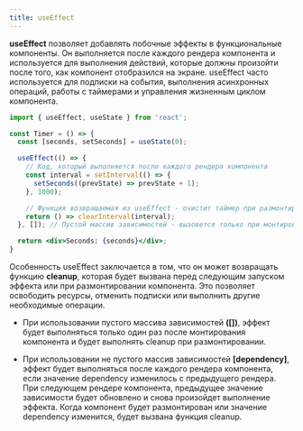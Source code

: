 ```yaml
---
title: useEffect
---
```


**useEffect** позволяет добавлять побочные эффекты в функциональные компоненты. Он выполняется после каждого рендера компонента и используется для выполнения действий, которые должны произойти после того, как компонент отобразился на экране. useEffect часто используется для подписки на события, выполнения асинхронных операций, работы с таймерами и управления жизненным циклом компонента.

```jsx
import { useEffect, useState } from 'react';

const Timer = () => {
  const [seconds, setSeconds] = useState(0);

  useEffect(() => {
    // Код, который выполняется после каждого рендера компонента
    const interval = setInterval(() => {
      setSeconds((prevState) => prevState + 1);
    }, 1000);

    // Функция возвращаемая из useEffect - очистит таймер при размонтировании компонента
    return () => clearInterval(interval);
  }, []); // Пустой массив зависимостей - вызовется только при монтировании и размонтировании компонента

  return <div>Seconds: {seconds}</div>;
}
```

Особенность useEffect заключается в том, что он может возвращать функцию **cleanup**, которая будет вызвана перед следующим запуском эффекта или при размонтировании компонента. Это позволяет освободить ресурсы, отменить подписки или выполнить другие необходимые операции.

- При использовании пустого массива зависимостей **([])**, эффект будет выполняться только один раз после монтирования компонента и будет выполнять cleanup при размонтировании.

- При использовании не пустого массив зависимостей **[dependency]**, эффект будет выполняться после каждого рендера компонента, если значение dependency изменилось с предыдущего рендера. При следующем рендере компонента, предыдущее значение зависимости будет обновлено и снова произойдет выполнение эффекта. Когда компонент будет размонтирован или значение dependency изменится, будет вызвана функция cleanup.